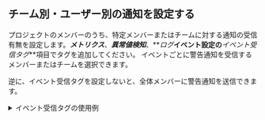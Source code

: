 ## チーム別・ユーザー別の通知を設定する

プロジェクトのメンバーのうち、特定メンバーまたはチームに対する通知の受信有無を設定します。**_メトリクス_**、**_異常値検知_**、**_ログ_**イベント設定の**_イベント受信タグ_**項目でタグを追加してください。 イベントごとに警告通知を受信するメンバーまたはチームを選択できます。

逆に、イベント受信タグを設定しないと、全体メンバーに警告通知を送信できます。

<details>
<summary>イベント受信タグの使用例</summary>

イベント受信タグの使用例を通じて、チーム別またはユーザー別に警告通知を送信する設定方法について案内します。次のように、チームごとに異なる警告通知を送信するように設定します。

| 通知の種類             |           サーバーチームの受信有無          |          DevOpsチームの受信有無         |
| ----------------- | :-----------------------------: | :-----------------------------: |
| メトリックアラート通知       | <span class='emoji-ok'>✅</span> | <span class='emoji-no'>❌</span> |
| 異常値検知の警告通知        | <span class='emoji-ok'>✅</span> | <span class='emoji-ok'>✅</span> |
| ログのリアルタイム警告通知     | <span class='emoji-no'>❌</span> | <span class='emoji-ok'>✅</span> |

1.  **イベント受信の設定** (**_警告通知_** > **_イベント受信設定_**)

    <ImgLang img='set-event-tag-01.png' desc='ユーザー別イベント受信設定' />

    プロジェクトに属するメンバーのうち、サーバーチーム所属は`サーバーチーム`、DevOps所属は`DevOpsチーム`とイベント受信タグを設定してください。

1.  **メトリクス警告通知の設定** (**_警告通知_** > **_イベント設定_** > **_メトリクス_** > **_+ イベント追加_** > **_イベント受信設定_**)

    <ImgLang img='set-event-tag-02.png' desc='ユーザー別イベント受信設定' />

    **_+ タグ追加_**または**_+_**ボタンをクリックしてください。タグ一覧でご希望のタグを選択するか、新しいタグを作成してください。メトリクスイベントに関する通知を`サーバーチーム`に設定した場合です。

1.  **_ログのリアルタイム警告通知設定_** (**_警告通知_** > **_イベント設定_** > **_ログ_** > **_+ イベント追加_** > **_イベント受信タグ_**)

    <ImgLang img='set-event-tag-03.png' desc='ユーザー別イベント受信設定' />

    **_+ タグ追加_**または**_+_**ボタンをクリックしてください。タグ一覧でご希望のタグを選択するか、新しいタグを作成してください。ログのリアルタイムイベントに関する通知を`DevOpsチーム`に設定した場合です。

1.  異常値検知イベントは、全体メンバーに警告通知を送信するため、イベント受信タグを設定しません。

</details>
